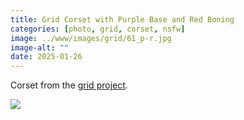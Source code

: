 ```yaml
---
title: Grid Corset with Purple Base and Red Boning
categories: [photo, grid, corset, nsfw]
image: ../www/images/grid/61_p-r.jpg
image-alt: ""
date: 2025-01-26
---
```


Corset from the [grid project](/posts/2025-01-27_grid-project.html).

![](../www/images/grid/61_p-r.jpg)

